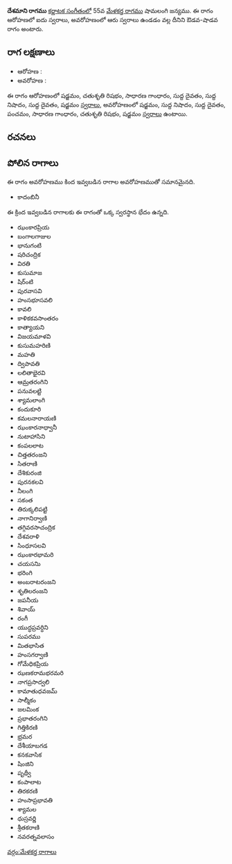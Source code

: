 {{Infobox ragam
	| name          	= దేశమాని
	| synonym	    	= 
	| mela          	= 
	| chakra        	= 
	| janaka        	= 
	| type          	= ఔడవ-శాడవ
	| arohanam      	= {{svaraC|S|R2|G2|D1|N1|D1|S'}} 
	| avarohanam    	= {{svaraC|S'|N1|D1|P|G2|R2|S}}
	| jeeva         	=
	| chhaya        	=
	| nyasa         	=
	| vishesha      	= 
	| equivalent  		= 
}}
{{కర్ణాటక సంగీత రాగాలు}}
'''దేశమాని రాగము''' [[కర్ణాటక సంగీతం]]లో 55వ [[మేళకర్త రాగము]] షామలంగి జన్యము.  ఈ రాగం ఆరోహణలో ఐదు స్వరాలు, అవరోహణంలో ఆరు స్వరాలు ఉండడం వల్ల దీనిని ఔడవ-షాడవ రాగం అంటారు.


==రాగ లక్షణాలు==


* ఆరోహణ : {{svaraC|S|R2|G2|D1|N1|D1|S'}} 
* అవరోహణ : {{svaraC|S'|N1|D1|P|G2|R2|S}}

ఈ రాగం ఆరోహణంలో షడ్జమం, చతుశృతి రిషభం, సాధారణ గాంధారం, సుద్ద దైవతం, సుద్ద నిషాదం, సుద్ద దైవతం, షడ్జమం [[స్వరాలు]], అవరోహణంలో షడ్జమం, సుద్ద నిషాదం, సుద్ద దైవతం, పంచమం, సాధారణ గాంధారం, చతుశృతి రిషభం, షడ్జమం [[స్వరాలు]] ఉంటాయి.

==రచనలు==



==పోలిన రాగాలు==
ఈ రాగం అవరోహణము కింద ఇవ్వబడిన రాగాల అవరోహణముతో సమానమైనది.
* కాదంబినీ

ఈ క్రింద ఇవ్వబడిన రాగాలకు ఈ రాగంతో ఒక్క స్వరస్థాన భేదం ఉన్నది.
* ఝంకారప్రియ
* బంగాలగాజుల
* భానుగంటి
* షరిచంద్రిక
* విరతి
* కుసుమాజ
* షిర్ంటి
* పురవాసవి
* హంసభూసవలి
* కావలి
* కాళికకవసాంతరం
* కాత్యాయని
* విజయమాళవి
* కుసుమహరిణి
* మహతి
* ద్విపావతి
* లలితాభైరవి
* ఆమ్రతరంగిని
* పనువలట్టి
* శ్యామలాంగి
* కందుకూరి
* కమలనారాయణి
* ఝంకారనాధ్వానీ
* నుటాహాసిని
* కంపలలాట
* చిత్తతరంజని
* సితరాణి
* దేశికురంజి
* పురనకలవి
* నీలంగి
* సకంత
* తిరుక్కలిపట్టి
* నాగానిర్వాణి
* తగ్గివరసాచంద్రిక
* దేశవరాళి
* సింధూసలవి
* ఝంకారభామరి
* చయసనిు
* భరింగి
* అంబరాటరంజని
* శృతిలరంజని
* జపనీయ
* శివాయ్
* రంగీ
* యుద్ధప్రవర్ధిని
* సుపరము
* మితభాసిత
* హంసగర్వాణి
* గోమేధికప్రియ
* ఝణకరామభరమరి
* నాగప్రసాద్వలి
* కామాతుధవజమ్
* సాల్మీకం
* జలమింక
* ప్రభాతరంగిని
* గిత్తికిరణి
* భ్రమర
* దేశీయాబగడ
* కనకవాసిక
* షింజిని
* పృథ్వీ
* కంపాలాట
* తిరకరణి
* హంసాప్రభావతి
* శ్యామల
* ధుస్రవర్ణి
* శ్రీతకరాణి
* నవరత్నవలాసం



[[వర్గం:మేళకర్త రాగాలు]]
